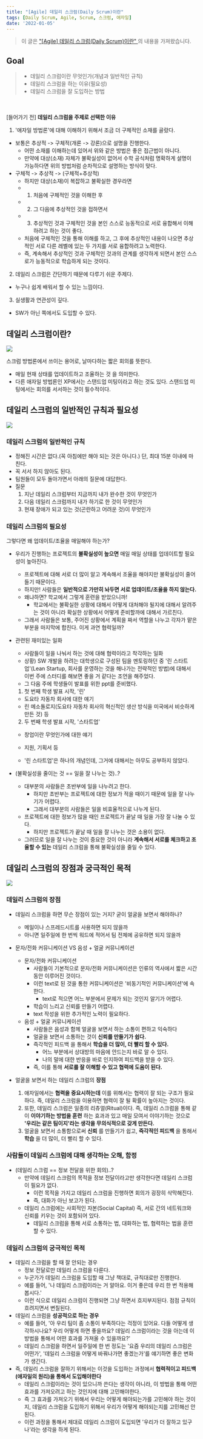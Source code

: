 ```yaml
---
title: "[Agile] 데일리 스크럼(Daily Scrum)이란"
tags: [Daily Scrum, Agile, Scrum, 스크럼, 애자일]
date: '2022-01-05'
---
```


> 이 글은 ["[Agile] 데일리 스크럼(Daily Scrum)이란"
> ](https://gmlwjd9405.github.io/2018/06/01/agile-dailyscrum.html)의 내용을 가져왔습니다.

## Goal

> - 데일리 스크럼이란 무엇인가(개념과 일반적인 규칙)
> - 데일리 스크럼을 하는 이유(필요성)
> - 데일리 스크럼을 잘 도입하는 방법

<br/><br/>
[들어가기 전] **데일리 스크럼을 주제로 선택한 이유**

1. '애자일 방법론'에 대해 이해하기 위해서 조금 더 구체적인 소재를 골랐다.

- 보통은 추상적 -> 구체적(개론 -> 강론)으로 설명을 진행한다.
  - 어떤 소재를 이해하는데 있어서 위와 같은 방법은 좋은 접근법이 아니다.
  - 만약에 대상(소재) 자체가 불확실성이 없어서 수학 공식처럼 명확하게 설명이 가능하다면 위의 방법처럼 순차적으로 설명하는 방식이 맞다.
- 구체적 -> 추상적 -> (구체적+추상적)
  - 하지만 대상(소재)이 복잡하고 불확실한 경우라면
  - 1. 처음에 구체적인 것을 이해한 후
  - 2. 그 다음에 추상적인 것을 접하면서
  - 3. 추상적인 것과 구체적인 것을 본인 스스로 능동적으로 서로 융합해서 이해하려고 하는 것이 좋다.
  - 처음에 구체적인 것을 통해 이해를 하고, 그 후에 추상적인 내용이 나오면 추상적인 서로 다른 레벨에 있는 두 가지를 서로 융합하려고 노력한다.
  - 즉, 계속해서 추상적인 것과 구체적인 것과의 관계를 생각하게 되면서 본인 스스로가 능동적으로 학습하게 되는 것이다.

2. 데일리 스크럼은 간단하기 때문에 다루기 쉬운 주제다.

- 누구나 쉽게 배워서 할 수 있는 느낌이다.

3. 실생활과 연관성이 깊다.

- SW가 아닌 쪽에서도 도입할 수 있다.

## 데일리 스크럼이란?

![](/static/images/blog/dailyscrum/scrum_board.jpg)


스크럼 방법론에서 쓰이는 용어로, 날마다하는 짧은 회의를 뜻한다.

- 매일 현재 상태를 업데이트하고 조율하는 것 을 의미한다.
- 다른 애자일 방법론인 XP에서는 스탠드업 미팅이라고 하는 것도 있다. 스탠드업 미팅에서는 회의를 서서하는 것이 필수적이다.

## 데일리 스크럼의 일반적인 규칙과 필요성

![](/static/images/blog/dailyscrum/scrum_meeting.png)

### 데일리 스크럼의 일반적인 규칙

- 정해진 시간은 없다.(꼭 아침에만 해야 되는 것은 아니다.) 단, 최대 15분 이내에 마친다.
- 꼭 서서 하지 않아도 된다.
- 팀원들이 모두 돌아가면서 아래의 질문에 대답한다.
- 질문
  1. 지난 데일리 스크럼부터 지금까지 내가 완수한 것이 무엇인가
  2. 다음 데일리 스크럼까지 내가 하기로 한 것이 무엇인가
  3. 현재 장애가 되고 있는 것(곤란하고 어려운 것)이 무엇인가

### 데일리 스크럼의 필요성

그렇다면 왜 업데이트/조율을 매일해야 하는가?

- 우리가 진행하는 프로젝트의 **불확실성이 높으면** 매일 매일 상태를 업데이트할 필요성이 높아진다.

  - 프로젝트에 대해 서로 더 많이 알고 계속해서 조율을 해야지만 불확실성이 줄어들기 때문이다.
  - 하지만! 사람들은 **일반적으로 가만히 놔두면 서로 업데이트/조율을 하지 않는다.**
  - 왜냐하면? 학교에서 그렇게 훈련을 받았으니까!
    - 학교에서는 불확실한 상황에 대해서 어떻게 대처해야 될지에 대해서 알려주는 것이 아니라 확실한 상황에서 어떻게 준비할까에 대해서 가르친다.
  - 그래서 사람들은 보통, 주어진 상황에서 계획을 짜서 역할을 나누고 각자가 맡은 부분을 마지막에 합친다. 이게 과연 협력일까?

- 관련된 재미있는 일화

  - 사람들이 일을 나눠서 하는 것에 대해 협력이라고 착각하는 일화
  - 상황) SW 개발을 하려는 대학생으로 구성된 팀을 멘토링하던 중 '린 스타트업'(Lean Startup, 회사를 운영하는 것을 해나가는 전략적인 방법)에 대해서 이번 주에 스터디를 해보면 좋을 거 같다는 조언을 해주었다.
  - 그 다음 주에 학생들이 발표를 위한 ppt를 준비했다.

  1. 첫 번째 학생 발표 시작, '린'

  - 도요타 자동차 회사에 대한 얘기
  - 린 메소돌로지(도요타 자동차 회사의 혁신적인 생산 방식을 미국에서 비슷하게 만든 것) 등

  2. 두 번째 학생 발표 시작, '스타트업'

  - 창업이란 무엇인가에 대한 얘기
  - 지원, 기획서 등

  - '린 스타트업'은 하나의 개념인데, 그거에 대해서는 아무도 공부하지 않았다.

- (불확실성을 줄이는 것 == 일을 잘 나누는 것)..?
  - 대부분의 사람들은 초반부에 일을 나누려고 한다.
    - 하지만 초반부는 프로젝트에 대한 정보가 적을 때이기 때문에 일을 잘 나누기가 어렵다.
    - 그래서 대부분의 사람들은 일을 비효율적으로 나누게 된다.
  - 프로젝트에 대한 정보가 많을 때인 프로젝트가 끝날 때 일을 가장 잘 나눌 수 있다.
    - 하지만 프로젝트가 끝날 때 일을 잘 나누는 것은 소용이 없다.
  - 그러므로 일을 잘 나누는 것이 중요한 것이 아니라 **계속해서 서로를 체크하고 조율할 수 있는** 데일리 스크럼을 통해 불확실성을 줄일 수 있다.


## 데일리 스크럼의 장점과 궁극적인 목적

![](/static/images/blog/dailyscrum/feedback.png)

### 데일리 스크럼의 장점

- 데일리 스크럼을 하면 무슨 장점이 있는 거지? 굳이 얼굴을 보면서 해야하나?

  - 메일이나 스프레드시트를 사용하면 되지 않을까
  - 아니면 일주일에 한 번씩 워드에 적어서 팀 전체에 공유하면 되지 않을까

- 문자/전화 커뮤니케이션 VS 음성 + 얼굴 커뮤니케이션

  - 문자/전화 커뮤니케이션
    - 사람들이 기본적으로 문자/전화 커뮤니케이션은 인류의 역사에서 짧은 시간동안 이루어진 것이다.
    - 이런 text로 된 것을 통한 커뮤니케이션은 '비동기적인 커뮤니케이션'에 속한다.
      - text로 적으면 어느 부분에서 문제가 되는 것인지 알기가 어렵다.
    - 학습이 느리고 신뢰를 만들기 어렵다.
    - text 작성을 위한 추가적인 노력이 필요하다.
  - 음성 + 얼굴 커뮤니케이션
    - 사람들은 음성과 함께 얼굴을 보면서 하는 소통이 편하고 익숙하다
    - 얼굴을 보면서 소통하는 것이 **신뢰를 만들기가 쉽다.**
    - 즉각적인 피드백 을 통해서 **학습을 더 많이, 더 빨리 할 수 있다.**
      - 어느 부분에서 상대방의 마음에 안드는지 바로 알 수 있다.
      - 나의 말에 대한 반응을 바로 인지하여 피드백을 받을 수 있다.
    - 즉, 이를 통해 **서로를 잘 이해할 수 있고 협력에 도움이 된다.**

- 얼굴을 보면서 하는 데일리 스크럼의 **장점**
  1. 애자일에서는 **협력을 중요시하는데** 이를 위해서는 협력이 잘 되는 구조가 필요하다. 즉, 데일리 스크럼을 이용하면 협력이 잘 될 확률이 높아지는 것이다.
  2. 또한, 데일리 스크럼은 일종의 리츄얼(Ritual)이다. 즉, 데일리 스크럼을 통해 같이 **이야기하는 방법을 훈련** 하는 효과과 있고 매일 모여서 이야기하는 것으로 **'우리는 같은 팀이지'라는 생각을 무의식적으로 갖게 만든다.**
  3. 얼굴을 보면서 소통함으로써 **신뢰** 를 만들기가 쉽고, **즉각적인 피드백** 을 통해서 **학습** 을 더 많이, 더 빨리 할 수 있다.

### 사람들이 데일리 스크럼에 대해 생각하는 오해, 함정

- (데일리 스크럼 == 정보 전달을 위한 회의)..?
  - 만약에 데일리 스크럼의 목적을 정보 전달이라고만 생각한다면 데일리 스크럼이 필요가 없다.
    - 이런 목적을 가지고 데일리 스크럼을 진행하면 회의가 굉장히 삭막해진다.
    - 즉, 대화가 아닌 보고가 된다.
  - 데일리 스크럼에는 사회적인 자본(Social Capital) 즉, 서로 간의 네트워크와 신뢰를 키우는 것이 포함되어 있다.
    - 데일리 스크럼을 통해 서로 소통하는 법, 대화하는 법, 협력하는 법을 훈련할 수 있다.

### 데일리 스크럼의 궁극적인 목적

- 데일리 스크럼을 할 때 잘 안되는 경우
  - 정보 전달로만 데일리 스크럼을 다룬다.
  - 누군가가 데일리 스크럼을 도입할 때 그냥 책대로, 규칙대로만 진행한다.
  - 예를 들어, '나 데일리 스크럼이라는 거 알아요. 이거 좋은데 우리 한 번 적용해봅시다.'
  - 이런 식으로 데일리 스크럼이 진행되면 그냥 하면서 흐지부지된다. 점점 규칙이 흐려지면서 변질된다.
- 데일리 스크럼을 **성공적으로 하는 경우**
  - 예를 들어, '아 우리 팀이 좀 소통이 부족하다는 걱정이 있어요. 다들 어떻게 생각하시나요? 우리 어떻게 하면 좋을까요? 데일리 스크럼이라는 것을 아는데 이 방법을 통해서 어떤 효과를 가져올 수 있을까요?'
  - 데일리 스크럼을 하면서 일주일에 한 번 정도는 '요즘 우리의 데일리 스크럼은 어떤가', '데일리 스크럼을 어떻게 바꿔나가면 좋겠는가'를 얘기하면 좋은 변화가 생긴다.
- 즉, 데일리 스크럼을 잘하기 위해서는 이것을 도입하는 과정에서 **협력적이고 피드백(애자일의 원리)을 통해서 도입해야한다**
  - 데일리 스크럼이라는 것이 있으니까 쓴다는 생각이 아니라, 이 방법을 통해 어떤 효과를 가져오려고 하는 것인지에 대해 고민해야한다.
  - 즉 그 효과를 가져오기 위해서 우리는 어떻게 해야되는가를 고민해야 하는 것이지, 데일리 스크럼을 도입하기 위해서 우리가 어떻게 해야되는지를 고민해선 안된다.
  - 이런 과정을 통해서 제대로 데일리 스크럼이 도입되면 '우리가 더 잘하고 있구나'라는 생각을 하게 된다.
